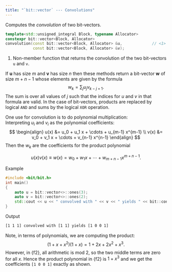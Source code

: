```yaml
---
title: "`bit::vector` --- Convolutions"
---
```


Computes the _convolution_ of two bit-vectors.

```cpp
template<std::unsigned_integral Block, typename Allocator>
constexpr bit::vector<Block, Allocator>
convolution(const bit::vector<Block, Allocator> &u,             // <1>
            const bit::vector<Block, Allocator> &v);
```
1. Non-member function that returns the convolution of the two bit-vectors `u` and `v`.


If $\mathbf{u}$ has size $m$ and $\mathbf{v}$ has size $n$ then these methods return a bit-vector $\mathbf{w}$ of size $m+n-1$ whose elements are given by the formula
$$
w_k = \sum_j u_j v_{k - j + 1}.
$$
The sum is over all values of $j$ such that the indices for $u$ and $v$ in that formula are valid.
In the case of bit-vectors, products are replaced by logical `AND` and sums by the logical `XOR` operation.

One use for convolution is to do polynomial multiplication: \
Interpreting $u_i$ and $v_i$ as the polynomial coefficients:
$$
\begin{align}
u(x) &= u_0 + u_1 x + \cdots + u_{m-1} x^{m-1} \\
v(x) &= v_0 + v_1 x + \cdots + v_{n-1} x^{n-1}
\end{align}
$$
Then the $w_k$ are the coefficients for the product polynomial

$$
 u(x) v(x) \equiv w(x) = w_0 + w_1 x + \cdots + w_{m+n-1} x^{m+n-1}.
$$

[Example]{.bt}
```cpp
#include <bit/bit.h>
int main()
{
    auto u = bit::vector<>::ones(3);
    auto v = bit::vector<>::ones(2);
    std::cout << u << " convolved with " << v << " yields " << bit::convolution(u, v) << '\n';
}
```

[Output]{.bt}
```bash
[1 1 1] convolved with [1 1] yields [1 0 0 1]
```
Note, in terms of polynomials, we are computing the product:
$$
(1 + x + x^2)(1+ x) = 1 + 2x + 2x^2 + x^3.
$$
However, in {f2}, all arithmetic is mod 2, so the two middle terms are zero for all $x$.
Hence the product polynomial in {f2} is $1 + x^3$ and we get the coefficients `[1 0 0 1]` exactly as shown.